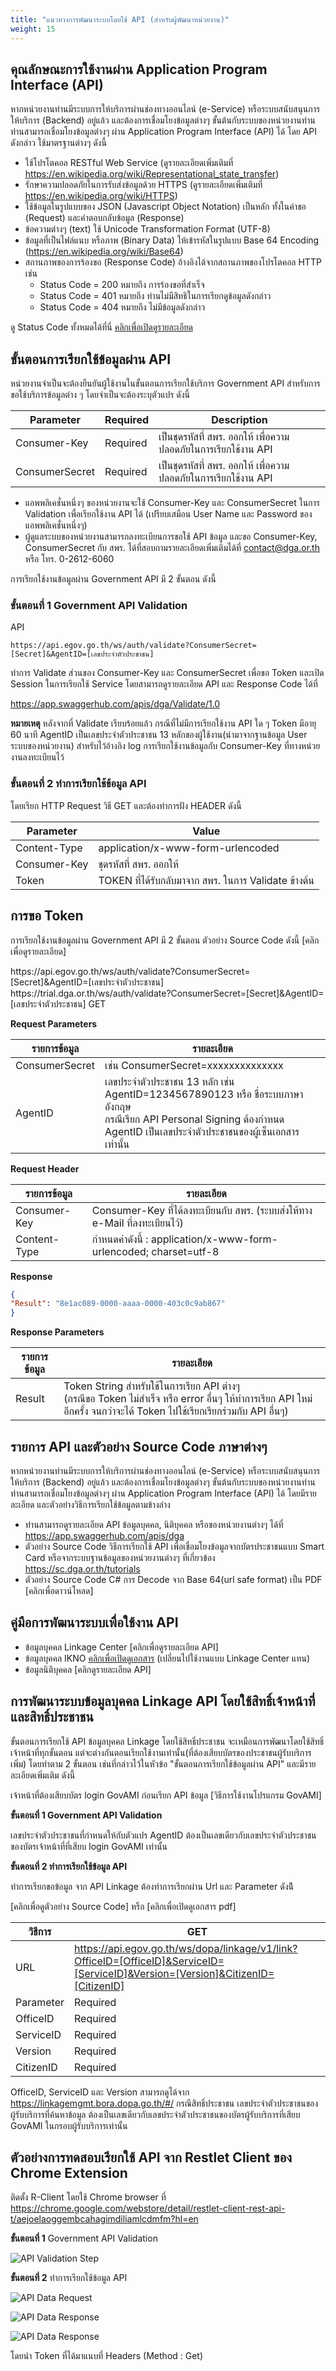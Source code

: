 ```yaml
---
title: "แนวทางการพัฒนาระบบโดยใช้ API (สำหรับผู้พัฒนาหน่วยงาน)"
weight: 15
---
```


## คุณลักษณะการใช้งานผ่าน Application Program Interface (API)

หากหน่วยงานท่านมีระบบการให้บริการผ่านช่องทางออนไลน์ (e-Service) หรือระบบสนับสนุนการให้บริการ (Backend) อยู่แล้ว และต้องการเชื่อมโยงข้อมูลต่างๆ ขั้นต้นกับระบบของหน่วยงานท่าน ท่านสามารถเชื่อมโยงข้อมูลต่างๆ ผ่าน Application Program Interface (API) ได้ โดย API ดังกล่าว ใช้มาตรฐานต่างๆ ดังนี้

* ใช้โปรโตคอล RESTful Web Service (ดูรายละเอียดเพิ่มเติมที่ https://en.wikipedia.org/wiki/Representational_state_transfer)
* รักษาความปลอดภัยในการรับส่งข้อมูลด้วย HTTPS (ดูรายละเอียดเพิ่มเติมที่ https://en.wikipedia.org/wiki/HTTPS)
* ใช้ข้อมูลในรูปแบบของ JSON (Javascript Object Notation) เป็นหลัก ทั้งในคำขอ (Request) และคำตอบกลับข้อมูล (Response)
* ข้อความต่างๆ (text) ใช้ Unicode Transformation Format (UTF-8)
* ข้อมูลที่เป็นไฟล์แนบ หรือภาพ (Binary Data) ให้เข้ารหัสในรูปแบบ Base 64 Encoding (https://en.wikipedia.org/wiki/Base64)
* สถานภาพของการร้องขอ (Response Code) อ้างอิงได้จากสถานภาพของโปรโตคอล HTTP เช่น
    * Status Code = 200 หมายถึง การร้องขอที่สำเร็จ
    * Status Code = 401 หมายถึง ท่านไม่มีสิทธิในการเรียกดูข้อมูลดังกล่าว
    * Status Code = 404 หมายถึง ไม่มีข้อมูลดังกล่าว 

ดู Status Code ทั้งหมดได้ที่นี่ [คลิกเพื่อเปิดดูรายละเอียด](https://th.wikipedia.org/wiki/%E0%B8%A3%E0%B8%B2%E0%B8%A2%E0%B8%8A%E0%B8%B7%E0%B9%88%E0%B8%AD%E0%B8%A3%E0%B8%AB%E0%B8%B1%E0%B8%AA%E0%B8%AA%E0%B8%96%E0%B8%B2%E0%B8%99%E0%B8%A0%E0%B8%B2%E0%B8%9E%E0%B8%82%E0%B8%AD%E0%B8%87%E0%B9%80%E0%B8%AD%E0%B8%8A%E0%B8%97%E0%B8%B5%E0%B8%97%E0%B8%B5%E0%B8%9E%E0%B8%B5)

## ขั้นตอนการเรียกใช้ข้อมูลผ่าน API
  
หน่วยงานจำเป็นจะต้องยืนยันผู้ใช้งานในขั้นตอนการเรียกใช้บริการ Government API สำหรับการขอใช้บริการข้อมูลต่าง ๆ โดยจำเป็นจะต้องระบุตัวแปร ดังนี้

| Parameter | Required | Description |
| --- | --- | --- |
| Consumer-Key | Required | เป็นชุดรหัสที่ สพร. ออกให้ เพื่อความปลอดภัยในการเรียกใช้งาน API |
| ConsumerSecret | Required | เป็นชุดรหัสที่ สพร. ออกให้ เพื่อความปลอดภัยในการเรียกใช้งาน API |

* แอพพลิเคชั่นหนึ่งๆ ของหน่วยงานจะใช้ Consumer-Key และ ConsumerSecret ในการ Validation เพื่อเรียกใช้งาน API ได้ (เปรียบเสมือน User Name และ Password ของแอพพลิเคชั่นหนึ่งๆ)
* ผู้ดูแลระบบของหน่วยงานสามารถลงทะเบียนการขอใช้ API ข้อมูล และขอ Consumer-Key, ConsumerSecret กับ สพร. ได้ที่สอบถามรายละเอียดเพิ่มเติมได้ที่ contact@dga.or.th หรือ โทร. 0-2612-6060
 
การเรียกใช้งานข้อมูลผ่าน Government API มี 2 ขั้นตอน ดังนี้

### ขั้นตอนที่ 1 Government API Validation

API

```
https://api.egov.go.th/ws/auth/validate?ConsumerSecret=[Secret]&AgentID=[เลขประจำตัวประชาชน]
```

ทำการ Validate ส่วนของ Consumer-Key และ ConsumerSecret เพื่อขอ Token และเปิด Session ในการเรียกใช้ Service โดยสามารถดูรายละเอียด API และ Response Code ได้ที่

https://app.swaggerhub.com/apis/dga/Validate/1.0

**หมายเหตุ** หลังจากที่ Validate เรียบร้อยแล้ว กรณีที่ไม่มีการเรียกใช้งาน API ใด ๆ Token มีอายุ 60 นาที
AgentID เป็นเลขประจำตัวประชาชน 13 หลักของผู้ใช้งาน(นำมาจากฐานข้อมูล User ระบบของหน่วยงาน)  สำหรับไว้อ้างอิง log การเรียกใช้งานข้อมูลกับ Consumer-Key ที่ทางหน่วยงานลงทะเบียนไว้
 
### ขั้นตอนที่ 2 ทำการเรียกใช้ข้อมูล API

โดยเรียก HTTP Request วิธี GET และต้องทำการฝัง HEADER ดังนี้

| Parameter | Value |
| --- | --- |
| Content-Type | application/x-www-form-urlencoded |
| Consumer-Key | ชุดรหัสที่ สพร. ออกให้ |
| Token | TOKEN ที่ได้รับกลับมาจาก สพร. ในการ Validate ข้างต้น |

## การขอ Token
  
การเรียกใช้งานข้อมูลผ่าน Government API มี 2 ขั้นตอน ตัวอย่าง Source Code ดังนี้ [คลิกเพื่อดูรายละเอียด] 

<Tabs>
    <TabItem label="API [Production]">
        https://api.egov.go.th/ws/auth/validate?ConsumerSecret=[Secret]&AgentID=[เลขประจำตัวประชาชน]
    </TabItem>
    <TabItem label="API [Test]">
        https://trial.dga.or.th/ws/auth/validate?ConsumerSecret=[Secret]&AgentID=[เลขประจำตัวประชาชน]
    </TabItem>
    <TabItem label="Method">
        GET
    </TabItem>
</Tabs>

**Request Parameters**

| รายการข้อมูล | รายละเอียด |
| --- | --- |
| ConsumerSecret | เช่น ConsumerSecret=xxxxxxxxxxxxxx |
| AgentID | เลขประจำตัวประชาชน 13 หลัก เช่น AgentID=1234567890123 หรือ ชื่อระบบภาษาอังกฤษ <br/> กรณีเรียก API Personal Signing ต้องกำหนด AgentID เป็นเลขประจำตัวประชาชนของผู้เซ็นเอกสารเท่านั้น |

**Request Header**

| รายการข้อมูล | รายละเอียด |
| --- | --- |
| Consumer-Key | Consumer-Key ที่ได้ลงทะเบียนกับ สพร. (ระบบส่งให้ทาง e-Mail ที่ลงทะเบียนไว้) |
| Content-Type | กำหนดค่าดังนี้ : application/x-www-form-urlencoded; charset=utf-8 |

**Response**

```JSON
{
"Result": "8e1ac089-0000-aaaa-0000-403c0c9ab867"
}
```

**Response Parameters**

| รายการข้อมูล | รายละเอียด |
| --- | --- |
| Result | Token String สำหรับใช้ในการเรียก API ต่างๆ <br />(กรณีขอ Token ไม่สำเร็จ หรือ error อื่นๆ ให้ทำการเรียก API ใหม่อีกครั้ง จนกว่าจะได้ Token ไปใช้เรียกเรียกร่วมกับ API อื่นๆ) |

## รายการ API และตัวอย่าง Source Code ภาษาต่างๆ
  
หากหน่วยงานท่านมีระบบการให้บริการผ่านช่องทางออนไลน์ (e-Service) หรือระบบสนับสนุนการให้บริการ (Backend) อยู่แล้ว และต้องการเชื่อมโยงข้อมูลต่างๆ ขั้นต้นกับระบบของหน่วยงานท่าน ท่านสามารถเชื่อมโยงข้อมูลต่างๆ ผ่าน Application Program Interface (API) ได้ โดยมีรายละเอียด และตัวอย่างวิธีการเรียกใช้ข้อมูลตามข้างล่าง

* ท่านสามารถดูรายละเอียด API ข้อมูลบุคคล, นิติบุคคล หรือของหน่วยงานต่างๆ ได้ที่ https://app.swaggerhub.com/apis/dga
* ตัวอย่าง Source Code วิธีการเรียกใช้ API เพื่อเชื่อมโยงข้อมูลจากบัตรประชาชนแบบ Smart Card หรือจากระบบฐานข้อมูลของหน่วยงานต่างๆ ที่เกี่ยวข้อง https://sc.dga.or.th/tutorials
* ตัวอย่าง Source Code C# การ Decode จาก Base 64(url safe format) เป็น PDF [คลิกเพื่อดาวน์โหลด]

## คู่มือการพัฒนาระบบเพื่อใช้งาน API
  
* ข้อมูลบุคคล Linkage Center [คลิกเพื่อดูรายละเอียด API]
* ข้อมูลบุคคล IKNO [คลิกเพื่อเปิดดูเอกสาร](@assets/files/GovAPI_PersonAPI_AdminManual_22112018.pdf) (เปลี่ยนไปใช้งานแบบ Linkage Center แทน)
* ข้อมูลนิติบุคคล [คลิกดูรายละเอียด API]

## การพัฒนาระบบข้อมูลบุคคล Linkage API โดยใช้สิทธิ์เจ้าหน้าที่ และสิทธิ์ประชาชน
  
ขั้นตอนการเรียกใช้ API ข้อมูลบุคคล Linkage โดยใช้สิทธิ์ประชาชน จะเหมือนการพัฒนาโดยใช้สิทธิ์เจ้าหน้าที่ทุกขั้นตอน แต่จะต่างกันตอนเรียกใช้งานเท่านั้น(ที่ต้องเสียบบัตรของประชาชนผู้รับบริการเพิ่ม) โดยทำตาม 2 ขั้นตอน เช่นที่กล่าวไว้ในหัวข้อ "ขั้นตอนการเรียกใช้ข้อมูลผ่าน API" และมีรายละเอียดเพิ่มเติม ดังนี้

เจ้าหน้าที่ต้องเสียบบัตร login GovAMI ก่อนเรียก API ข้อมูล [วิธีการใช้งานโปรแกรม GovAMI]

**ขั้นตอนที่ 1 Government API Validation**

เลขประจำตัวประชาชนที่กำหนดให้กับตัวแปร AgentID ต้องเป็นเลขเดียวกับเลขประจำตัวประชาชนของบัตรเจ้าหน้าที่ที่เสียบ login GovAMI เท่านั้น

**ขั้นตอนที่ 2 ทำการเรียกใช้ข้อมูล API**

ทำการเรียกขอข้อมูล จาก API Linkage ต้องทําการเรียกผ่าน Url และ Parameter ดังน้ี

[คลิกเพื่อดูตัวอย่าง Source Code] หรือ [คลิกเพื่อเปิดดูเอกสาร pdf]

| วิธีการ | GET |
| --- | --- |
| URL | https://api.egov.go.th/ws/dopa/linkage/v1/link?OfficeID=[OfficeID]&ServiceID=[ServiceID]&Version=[Version]&CitizenID=[CitizenID] |
| Parameter | Required | Type | Description |
| OfficeID | Required |String |หมายเลขหน่วยงานผู้ให้บริการข้อมูล |
| ServiceID | Required | String | หมายเลขชุดข้อมูล
| Version | Required | String | เวอร์ชันชุดข้อมูล |
| CitizenID | Required | String | หมายเลขบัตรประจําตัวประชาชน 13 หลัก ของบุคคลที่ต้องการทราบข้อมูล |

OfficeID, ServiceID และ Version สามารถดูได้จาก https://linkagemgmt.bora.dopa.go.th/#/
กรณีสิทธิ์ประชาชน เลขประจำตัวประชาชนของผู้รับบริการที่ค้นหาข้อมูล ต้องเป็นเลขเดียวกับเลขประจำตัวประชาชนของบัตรผู้รับบริการที่เสียบ GovAMI ในกรอบผู้รับบริการเท่านั้น

## ตัวอย่างการทดสอบเรียกใช้ API จาก Restlet Client ของ Chrome Extension
  
ติดตั้ง R-Client โดยใช้ Chrome browser ที่ https://chrome.google.com/webstore/detail/restlet-client-rest-api-t/aejoelaoggembcahagimdiliamlcdmfm?hl=en

**ขั้นตอนที่ 1** Government API Validation

![API Validation Step](@assets/images/gdx/gdx-api-3-chrome.png)

**ขั้นตอนที่ 2** ทำการเรียกใช้ข้อมูล API

![API Data Request](@assets/images/gdx/gdx-api-5-chrome.png)

![API Data Response](@assets/images/gdx/gdx-api-6-chrome.png)

![API Data Response](@assets/images/gdx/gdx-api-7-chrome.png)

โดยนำ Token ที่ได้มาแนบที่ Headers (Method : Get)